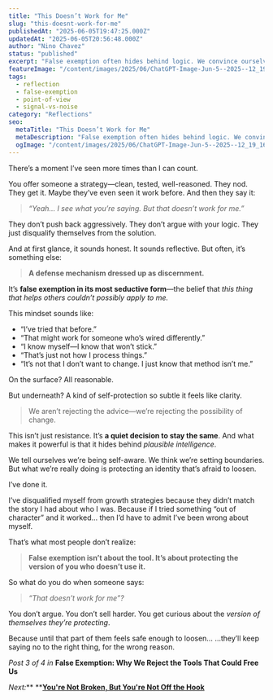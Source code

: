 ```yaml
---
title: "This Doesn’t Work for Me"
slug: "this-doesnt-work-for-me"
publishedAt: "2025-06-05T19:47:25.000Z"
updatedAt: "2025-06-05T20:56:48.000Z"
author: "Nino Chavez"
status: "published"
excerpt: "False exemption often hides behind logic. We convince ourselves that the strategy is valid, the tool makes sense—but not for someone like me. This isn’t ignorance. It’s identity-protection dressed up as reason."
featureImage: "/content/images/2025/06/ChatGPT-Image-Jun-5--2025--12_19_16-AM.png"
tags:
  - reflection
  - false-exemption
  - point-of-view
  - signal-vs-noise
category: "Reflections"
seo:
  metaTitle: "This Doesn’t Work for Me"
  metaDescription: "False exemption often hides behind logic. We convince ourselves that the strategy is valid, the tool makes sense—but not for someone like me. This isn’t ignorance. It’s identity-protection dressed up as reason."
  ogImage: "/content/images/2025/06/ChatGPT-Image-Jun-5--2025--12_19_16-AM.png"
---
```


There’s a moment I’ve seen more times than I can count.

You offer someone a strategy—clean, tested, well-reasoned.
They nod. They get it. Maybe they’ve even seen it work before.
And then they say it:

> *“Yeah… I see what you’re saying. But that doesn’t work for me.”*

They don’t push back aggressively.
They don’t argue with your logic.
They just disqualify themselves from the solution.

And at first glance, it sounds honest.
It sounds reflective.
But often, it’s something else:

> **A defense mechanism dressed up as discernment.**

It’s **false exemption in its most seductive form**—the belief that *this thing that helps others couldn’t possibly apply to me.*

This mindset sounds like:

- “I’ve tried that before.”
- “That might work for someone who’s wired differently.”
- “I know myself—I know that won’t stick.”
- “That’s just not how I process things.”
- “It’s not that I don’t want to change. I just know that method isn’t me.”

On the surface? All reasonable.

But underneath?
A kind of self-protection so subtle it feels like clarity.

> We aren’t rejecting the advice—we’re rejecting the possibility of change.

This isn’t just resistance. It’s **a quiet decision to stay the same**.
And what makes it powerful is that it hides behind *plausible intelligence*.

We tell ourselves we’re being self-aware.
We think we’re setting boundaries.
But what we’re really doing is protecting an identity that’s afraid to loosen.

I’ve done it.

I’ve disqualified myself from growth strategies because they didn’t match the story I had about who I was.
Because if I tried something “out of character” and it worked…
then I’d have to admit I’ve been wrong about myself.

That’s what most people don’t realize:

> **False exemption isn’t about the tool. It’s about protecting the version of you who doesn’t use it.**

So what do you do when someone says:

> *“That doesn’t work for me”?*

You don’t argue.
You don’t sell harder.
You get curious about the *version of themselves they’re protecting*.

Because until that part of them feels safe enough to loosen…
…they’ll keep saying no to the right thing, for the wrong reason.

*Post 3 of 4 in* **False Exemption: Why We Reject the Tools That Could Free Us**

*Next:*** **[**You're Not Broken, But You're Not Off the Hook**](/youre-not-broken-but-youre-not-off-the-hook/)
